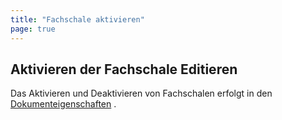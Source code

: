 ```yaml
---
title: "Fachschale aktivieren"
page: true
---
```

## Aktivieren der Fachschale Editieren

Das Aktivieren und Deaktivieren von Fachschalen erfolgt in den [Dokumenteigenschaften](../einstellungen/dokumenteneinstellungen)
.